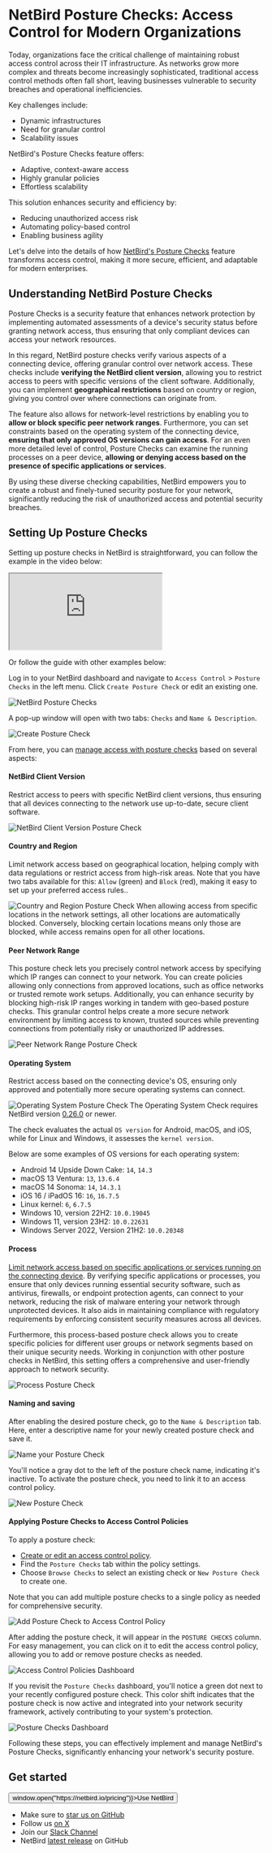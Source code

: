 # NetBird Posture Checks: Access Control for Modern Organizations

Today, organizations face the critical challenge of maintaining robust access control across their IT infrastructure. As networks grow more complex and threats become increasingly sophisticated, traditional access control methods often fall short, leaving businesses vulnerable to security breaches and operational inefficiencies.

Key challenges include:

* Dynamic infrastructures
* Need for granular control
* Scalability issues

NetBird's Posture Checks feature offers:

* Adaptive, context-aware access
* Highly granular policies
* Effortless scalability

This solution enhances security and efficiency by:

* Reducing unauthorized access risk
* Automating policy-based control
* Enabling business agility

Let's delve into the details of how [NetBird's Posture Checks](https://docs.netbird.io/how-to/manage-posture-checks) feature transforms access control, making it more secure, efficient, and adaptable for modern enterprises.

## Understanding NetBird Posture Checks

Posture Checks is a security feature that enhances network protection by implementing automated assessments of a device's security status before granting network access, thus ensuring that only compliant devices can access your network resources.

In this regard, NetBird posture checks verify various aspects of a connecting device, offering granular control over network access. These checks include **verifying the NetBird client version**, allowing you to restrict access to peers with specific versions of the client software. Additionally, you can implement **geographical restrictions** based on country or region, giving you control over where connections can originate from.

The feature also allows for network-level restrictions by enabling you to **allow or block specific peer network ranges**. Furthermore, you can set constraints based on the operating system of the connecting device, **ensuring that only approved OS versions can gain access**. For an even more detailed level of control, Posture Checks can examine the running processes on a peer device, **allowing or denying access based on the presence of specific applications or services**.

By using these diverse checking capabilities, NetBird empowers you to create a robust and finely-tuned security posture for your network, significantly reducing the risk of unauthorized access and potential security breaches.

## Setting Up Posture Checks

Setting up posture checks in NetBird is straightforward, you can follow the example in the video below:
<div className="videowrapperadjusted" >
    <iframe  src="https://www.youtube.com/embed/-KlJUBuZrpo" allow="fullscreen;"></iframe>
</div>

Or follow the guide with other examples below:

Log in to your NetBird dashboard and navigate to `Access Control` > `Posture Checks` in the left menu. Click `Create Posture Check` or edit an existing one.

![NetBird Posture Checks](/docs-static/img/how-to-guides/posture-checks/posture-checks-01.png)

A pop-up window will open with two tabs: `Checks` and `Name & Description`.

![Create Posture Check](/docs-static/img/how-to-guides/posture-checks/posture-checks-02.png)

From here, you can [manage access with posture checks](https://docs.netbird.io/how-to/manage-posture-checks) based on several aspects:

#### NetBird Client Version
Restrict access to peers with specific NetBird client versions, thus ensuring that all devices connecting to the network use up-to-date, secure client software.

![NetBird Client Version Posture Check](/docs-static/img/how-to-guides/posture-checks/posture-checks-03.png)

#### Country and Region
Limit network access based on geographical location, helping comply with data regulations or restrict access from high-risk areas. Note that you have two tabs available for this: `Allow` (green) and `Block` (red), making it easy to set up your preferred access rules..

![Country and Region Posture Check](/docs-static/img/how-to-guides/posture-checks/posture-checks-04.png)
<Note>
    When allowing access from specific locations in the network settings, all other locations are automatically blocked. Conversely, blocking certain locations means only those are blocked, while access remains open for all other locations.
</Note>
#### Peer Network Range
This posture check lets you precisely control network access by specifying which IP ranges can connect to your network. You can create policies allowing only connections from approved locations, such as office networks or trusted remote work setups. Additionally, you can enhance security by blocking high-risk IP ranges working in tandem with geo-based posture checks. This granular control helps create a more secure network environment by limiting access to known, trusted sources while preventing connections from potentially risky or unauthorized IP addresses.

![Peer Network Range Posture Check](/docs-static/img/how-to-guides/posture-checks/posture-checks-05.png)

#### Operating System
Restrict access based on the connecting device's OS, ensuring only approved and potentially more secure operating systems can connect.

![Operating System Posture Check](/docs-static/img/how-to-guides/posture-checks/posture-checks-06.png)
<Note>
    The Operating System Check requires NetBird version [0.26.0](https://github.com/netbirdio/netbird/releases) or newer.
</Note>

The check evaluates the actual `OS version` for Android, macOS, and iOS, while for Linux and Windows, it assesses the `kernel version`.

Below are some examples of OS versions for each operating system:

* Android 14 Upside Down Cake: `14`, `14.3`
* macOS 13	Ventura: `13`, `13.6.4`
* macOS 14 Sonoma: `14`, `14.3.1`
* iOS 16 / iPadOS 16: `16`, `16.7.5`
* Linux kernel: `6`, `6.7.5`
* Windows 10, version 22H2: `10.0.19045`
* Windows 11, version 23H2: `10.0.22631`
* Windows Server 2022, Version 21H2: `10.0.20348`

#### Process
[Limit network access based on specific applications or services running on the connecting device](https://netbird.io/knowledge-hub/limit-network-access-based-on-running-processes). By verifying specific applications or processes, you ensure that only devices running essential security software, such as antivirus, firewalls, or endpoint protection agents, can connect to your network, reducing the risk of malware entering your network through unprotected devices. It also aids in maintaining compliance with regulatory requirements by enforcing consistent security measures across all devices.

Furthermore, this process-based posture check allows you to create specific policies for different user groups or network segments based on their unique security needs. Working in conjunction with other posture checks in NetBird, this setting offers a comprehensive and user-friendly approach to network security.

![Process Posture Check](/docs-static/img/how-to-guides/posture-checks/posture-checks-07.png)

#### Naming and saving
After enabling the desired posture check, go to the `Name & Description` tab. Here, enter a descriptive name for your newly created posture check and save it.

![Name your Posture Check](/docs-static/img/how-to-guides/posture-checks/posture-checks-08.png)

You'll notice a gray dot to the left of the posture check name, indicating it's inactive. To activate the posture check, you need to link it to an access control policy. 

![New Posture Check](/docs-static/img/how-to-guides/posture-checks/posture-checks-09.png)

#### Applying Posture Checks to Access Control Policies

To apply a posture check:

* [Create or edit an access control policy](https://docs.netbird.io/how-to/manage-network-access).
* Find the `Posture Checks` tab within the policy settings.
* Choose `Browse Checks` to select an existing check or `New Posture Check` to create one.

Note that you can add multiple posture checks to a single policy as needed for comprehensive security.

![Add Posture Check to Access Control Policy](/docs-static/img/how-to-guides/posture-checks/posture-checks-10.png)

After adding the posture check, it will appear in the `POSTURE CHECKS` column. For easy management, you can click on it to edit the access control policy, allowing you to add or remove posture checks as needed.

![Access Control Policies Dashboard](/docs-static/img/how-to-guides/posture-checks/posture-checks-11.png)

If you revisit the `Posture Checks` dashboard, you'll notice a green dot next to your recently configured posture check. This color shift indicates that the posture check is now active and integrated into your network security framework, actively contributing to your system's protection.

![Posture Checks Dashboard](/docs-static/img/how-to-guides/posture-checks/posture-checks-12.png)

Following these steps, you can effectively implement and manage NetBird's Posture Checks, significantly enhancing your network's security posture.

## Get started
<p float="center" >
    <Button name="button" className="button-5" onClick={() => window.open("https://netbird.io/pricing")}>Use NetBird</Button>
</p>

- Make sure to [star us on GitHub](https://github.com/netbirdio/netbird)
- Follow us [on X](https://x.com/netbird)
- Join our [Slack Channel](/slack-url)
- NetBird [latest release](https://github.com/netbirdio/netbird/releases) on GitHub